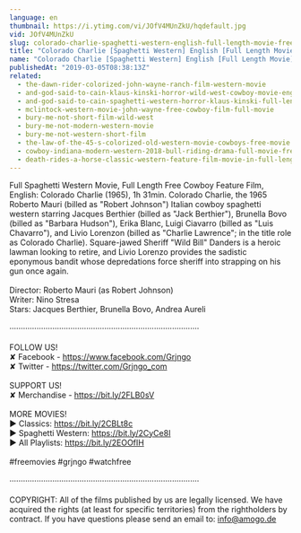 ```yaml
---
language: en
thumbnail: https://i.ytimg.com/vi/JOfV4MUnZkU/hqdefault.jpg
vid: JOfV4MUnZkU
slug: colorado-charlie-spaghetti-western-english-full-length-movie-free-feature-film-full-movies
title: "Colorado Charlie [Spaghetti Western] English [Full Length Movie] [Free Feature Film] [Full Movies]"
name: "Colorado Charlie [Spaghetti Western] English [Full Length Movie] [Free Feature Film] [Full Movies]"
publishedAt: "2019-03-05T08:38:13Z"
related:
  - the-dawn-rider-colorized-john-wayne-ranch-film-western-movie
  - and-god-said-to-cain-klaus-kinski-horror-wild-west-cowboy-movie-english
  - and-god-said-to-cain-spaghetti-western-horror-klaus-kinski-full-length-western-movie
  - mclintock-western-movie-john-wayne-free-cowboy-film-full-movie
  - bury-me-not-short-film-wild-west
  - bury-me-not-modern-western-movie
  - bury-me-not-western-short-film
  - the-law-of-the-45-s-colorized-old-western-movie-cowboys-free-movie
  - cowboy-indiana-modern-western-2018-bull-riding-drama-full-movie-free-feature-film-hd
  - death-rides-a-horse-classic-western-feature-film-movie-in-full-length-full-movies-for-free
---
```


Full Spaghetti Western Movie, Full Length Free Cowboy Feature Film, English: Colorado Charlie (1965), 1h 31min. Colorado Charlie, the 1965 Roberto Mauri (billed as "Robert Johnson") Italian cowboy spaghetti western starring Jacques Berthier (billed as "Jack Berthier"), Brunella Bovo (billed as "Barbara Hudson"), Erika Blanc, Luigi Ciavarro (billed as "Luis Chavarro"), and Livio Lorenzon (billed as "Charlie Lawrence"; in the title role as Colorado Charlie). Square-jawed Sheriff "Wild Bill" Danders is a heroic lawman looking to retire, and Livio Lorenzo provides the sadistic eponymous bandit whose depredations force sheriff into strapping on his gun once again.<br />
<br />
Director: Roberto Mauri (as Robert Johnson)<br />
Writer: Nino Stresa<br />
Stars: Jacques Berthier, Brunella Bovo, Andrea Aureli <br />
<br />
····················································································<br />
<br />
FOLLOW US!<br />
✘ Facebook - https://www.facebook.com/Grjngo<br />
✘ Twitter - https://twitter.com/Grjngo_com<br />
<br />
SUPPORT US!<br />
✘ Merchandise - https://bit.ly/2FLB0sV<br />
<br />
MORE MOVIES! <br />
► Classics: https://bit.ly/2CBLt8c <br />
► Spaghetti Western: https://bit.ly/2CyCe8I <br />
► All Playlists: https://bit.ly/2EOOfIH <br />
<br />
#freemovies #grjngo #watchfree<br />
<br />
····················································································<br />
<br />
COPYRIGHT: All of the films published by us are legally licensed. We have acquired the rights (at least for specific territories) from the rightholders by contract. If you have questions please send an email to: info@amogo.de